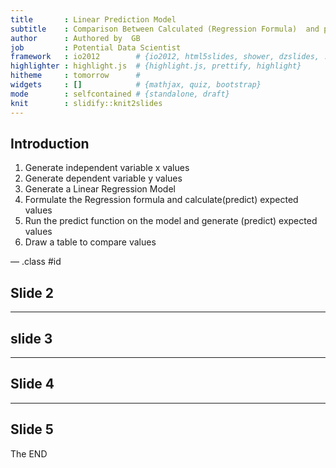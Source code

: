 ```yaml
---
title       : Linear Prediction Model 
subtitle    : Comparison Between Calculated (Regression Formula)  and predict() R function
author      : Authored by  GB
job         : Potential Data Scientist
framework   : io2012        # {io2012, html5slides, shower, dzslides, ...}
highlighter : highlight.js  # {highlight.js, prettify, highlight}
hitheme     : tomorrow      # 
widgets     : []            # {mathjax, quiz, bootstrap}
mode        : selfcontained # {standalone, draft}
knit        : slidify::knit2slides
---
```


## Introduction 

1. Generate independent variable x values
2. Generate dependent variable y values
3. Generate a Linear Regression Model 
4. Formulate the Regression formula and calculate(predict) expected values
5. Run the predict function on the model and generate (predict) expected values
6. Draw a table to compare values

--- .class #id 

## Slide 2


---

## slide 3


---

## Slide 4

---


## Slide 5


The END


